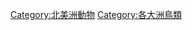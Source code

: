 {{Commons cat|Birds of North America}}

[[Category:北美洲動物|Category:北美洲動物]]
[[Category:各大洲鳥類|Category:各大洲鳥類]]
